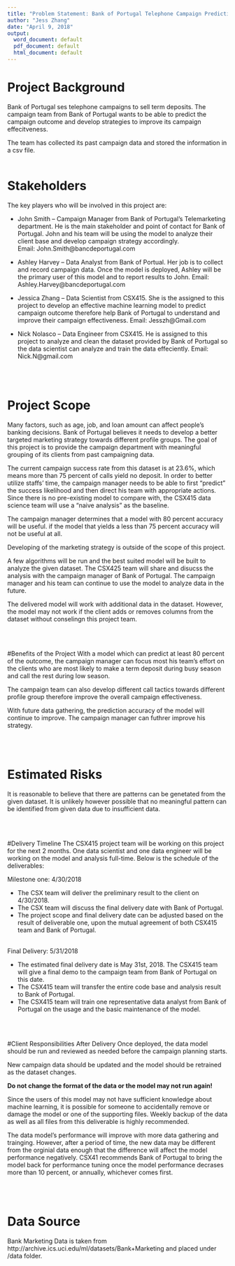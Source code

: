 ```yaml
---
title: "Problem Statement: Bank of Portugal Telephone Campaign Predicting Model"
author: "Jess Zhang"
date: "April 9, 2018"
output:
  word_document: default
  pdf_document: default
  html_document: default
---
```


# Project Background 
Bank of Portugal ses telephone campaigns to sell term deposits. The campaign team from Bank of Portugal wants to be able to predict the campaign outcome and develop strategies to improve its campaign effecitveness.

The team has collected its past campaign data and stored the information in a csv file. 
<br><br>

# Stakeholders
The key players who will be involved in this project are:

* John Smith -- Campaign Manager from Bank of Portugal's Telemarketing department. He is the main stakeholder and point of contact for Bank of Portugal. John and his team will be using the model to analyze their client base and develop campaign strategy accordingly.  
Email: John.Smith@bancdeportugal.com

* Ashley Harvey -- Data Analyst from Bank of Portual. Her job is to collect and record campaign data. Once the model is deployed, Ashley will be the primary user of this model and to report results to John.
Email: Ashley.Harvey@bancdeportugal.com

* Jessica Zhang -- Data Scientist from CSX415. She is the assigned to this project to develop an effective machine learning model to predict campaign outcome therefore help Bank of Portugal to understand and improve their campaign effectiveness.
Email: Jesszh@Gmail.com

* Nick Nolasco -- Data Engineer from CSX415. He is assigned to this project to analyze and clean the dataset provided by Bank of Portugal so the data scientist can analyze and train the data effeciently.
Email: Nick.N@gmail.com

<br><br>

# Project Scope
Many factors, such as age, job, and loan amount can affect people's banking decisions.  Bank of Portugal believes it needs to develop a better targeted marketing strategy towards different profile groups.  The goal of this project is to provide the campaign department with meaningful grouping of its clients from past campaigning data.    

The current campaign success rate from this dataset is at 23.6%, which means more than 75 percent of calls yield no deposit. In order to better utilize staffs' time, the campaign manager needs to be able to first "predict" the success likelihood and then direct his team with appropriate actions. Since there is no pre-existing model to compare with, the CSX415 data science team will use a "naive analysis" as the baseline.

The campaign manager determines that a model with 80 percent accuracy will be useful. if the model that yields a less than 75 percent accuracy will not be useful at all.  

Developing of the marketing strategy is outside of the scope of this project.

A few algorithms will be run and the best suited model will be built to analyze the given dataset.  The CSX425 team will share and disucss the analysis with the campaign manager of Bank of Portugal.  The campaign manager and his team can continue to use the model to analyze data in the future.

The delivered model will work with additional data in the dataset.  However, the model may not work if the client adds or removes columns from the dataset without conselingn this project team.

<br><br>

#Benefits of the Project
With a model which can predict at least 80 percent of the outcome, the campaign manager can focus most his team's effort on the clients who are most likely to make a term deposit during busy season and call the rest during low season.  

The campaign team can also develop different call tactics towards different profile group therefore improve the overall campaign effectiveness.

With future data gathering, the prediction accuracy of the model will continue to improve.  The campaign manager can futhrer improve his strategy.

<br><br>

# Estimated Risks
It is reasonable to believe that there are patterns can be genetated from the given dataset.  It is unlikely however possible that no meaningful pattern can be identified from given data due to insufficient data. 

<br><br>

#Delivery Timeline
The CSX415 project team will be working on this project for the next 2 months.  One data scientist and one data engineer will be working on the model and analysis full-time.  Below is the schedule of the deliverables:

Milestone one: 4/30/2018<br>

* The CSX team will deliver the preliminary result to the client on 4/30/2018.  <br>
* The CSX team will discuss the final delivery date with Bank of Portugal.<br>
* The project scope and final delivery date can be adjusted based on the result of deliverable one, upon the mutual agreement of both CSX415 team and Bank of Portugal.<br><br>

Final Delivery: 5/31/2018<br>

* The estimated final delivery date is May 31st, 2018.  The CSX415 team will give a final demo to the campaign team from Bank of Portugal on this date.<br>
* The CSX415 team will transfer the entire code base and analysis result to Bank of Portugal.<br>
* The CSX415 team will train one representative data analyst from Bank of Portugal on the usage and the basic maintenance of the model.<br>

<br><br>

#Client Responsibilities After Delivery
Once deployed, the data model should be run and reviewed as needed before the campaign planning starts.

New campaign data should be updated and the model should be retrained as the dataset changes.

**Do not change the format of the data or the model may not run again!**

Since the users of this model may not have sufficient knowledge about machine learning, it is possible for someone to accidentally remove or damage the model or one of the supporting files. Weekly backup of the data as well as all files from this deliverable is highly recommended.

The data model's performance will improve with more data gathering and trainging.  However, after a period of time, the new data may be different from the orginial data enough that the difference will affect the model performance negatively.  CSX41 recommends Bank of Portugal to bring the model back for performance tuning once the model performance decrases more than 10 percent, or annually, whichever comes first. 

<br><br>
 
# Data Source
Bank Marketing Data is taken from http://archive.ics.uci.edu/ml/datasets/Bank+Marketing and placed under /data folder.

